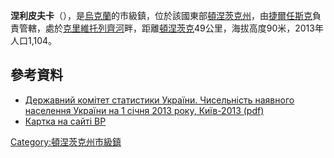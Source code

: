 {{no footnotes|time=2015-09-15T00:06:57+00:00}}
{{coord|48|21|20|N|37|49|57|E|scale:100000|display=title}}

'''涅利皮夫卡'''（{{lang-uk|Неліпівка}}），是[[烏克蘭|烏克蘭]]的市級鎮，位於該國東部[[頓涅茨克州|頓涅茨克州]]，由[[捷爾任斯克_(烏克蘭)|捷爾任斯克]]負責管轄，處於[[克里維托列齊河|克里維托列齊河]]畔，距離[[頓涅茨克|頓涅茨克]]49公里，海拔高度90米，2013年人口1,104。

==參考資料==
*[http://www.ukrstat.gov.ua/druk/publicat/kat_u/2013/sb/06_13/sb_nnas_2012.zip Державний комітет статистики України. Чисельність наявного населення України на 1 січня 2013 року, Київ-2013 (pdf)] {{Wayback|url=http://www.ukrstat.gov.ua/druk/publicat/kat_u/2013/sb/06_13/sb_nnas_2012.zip |date=20181115124447 }}
* [http://w1.c1.rada.gov.ua/pls/z7503/A005?rdat1=19.03.2014&rf7571=8392 Картка на сайті ВР] {{Wayback|url=http://w1.c1.rada.gov.ua/pls/z7503/A005?rdat1=19.03.2014&rf7571=8392 |date=20160305001749 }}

{{DEFAULTSORT:Неліпівка}}
[[Category:頓涅茨克州市級鎮|Category:頓涅茨克州市級鎮]]


{{Donetsk-geo-stub}}